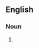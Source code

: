 {{also|smörgåsbords}}

==English==

===Noun===
{{head|en|noun form}}

# {{plural of|smorgasbord|lang=en}}